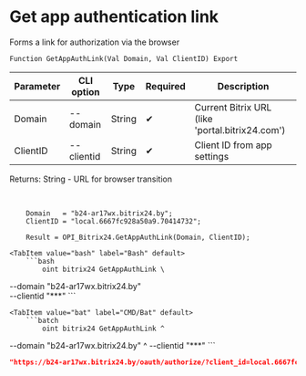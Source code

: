﻿---
sidebar_position: 1
---


# Get app authentication link
 Forms a link for authorization via the browser



`Function GetAppAuthLink(Val Domain, Val ClientID) Export`

  | Parameter | CLI option | Type | Required | Description |
  |-|-|-|-|-|
  | Domain | --domain | String | &#x2714; | Current Bitrix URL (like 'portal.bitrix24.com') |
  | ClientID | --clientid | String | &#x2714; | Client ID from app settings |

  
  Returns:  String - URL for browser transition

<br/>




```bsl title="1C:Enterprise/OneScript code example"
    Domain   = "b24-ar17wx.bitrix24.by";
    ClientID = "local.6667fc928a50a9.70414732";

    Result = OPI_Bitrix24.GetAppAuthLink(Domain, ClientID);
```
 

 <Tabs>
  
    <TabItem value="bash" label="Bash" default>
        ```bash
            oint bitrix24 GetAppAuthLink \
 --domain "b24-ar17wx.bitrix24.by" \
 --clientid "***"
        ```
    </TabItem>
  
    <TabItem value="bat" label="CMD/Bat" default>
        ```batch
            oint bitrix24 GetAppAuthLink ^
 --domain "b24-ar17wx.bitrix24.by" ^
 --clientid "***"
        ```
    </TabItem>
</Tabs>


```json title="Result"
"https://b24-ar17wx.bitrix24.by/oauth/authorize/?client_id=local.6667fc928a50a9.70414732"
```
